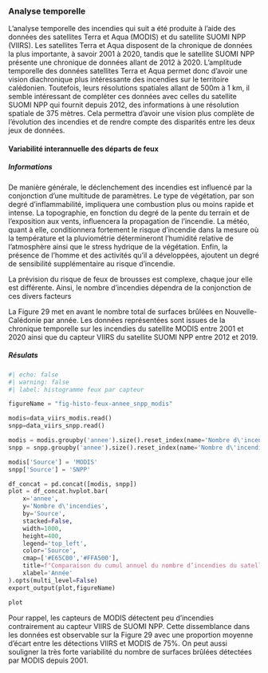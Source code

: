 ### Analyse temporelle 

L’analyse temporelle des incendies qui suit a été produite à l’aide des données des satellites Terra et Aqua (MODIS) et du satellite SUOMI NPP (VIIRS). Les satellites Terra et Aqua disposent de la chronique de données la plus importante, à savoir 2001 à 2020, tandis que le satellite SUOMI NPP présente une chronique de données allant de 2012 à 2020. L’amplitude temporelle des données satellites Terra et Aqua permet donc d’avoir une vision diachronique plus intéressante des incendies sur le territoire calédonien. Toutefois, leurs résolutions spatiales allant de 500m à 1 km, il semble intéressant de compléter ces données avec celles du satellite SUOMI NPP qui fournit depuis 2012, des informations à une résolution spatiale de 375 mètres. Cela permettra d’avoir une vision plus complète de l’évolution des incendies et de rendre compte des disparités entre les deux jeux de données. 

#### Variabilité interannuelle des départs de feux 

##### Informations 

De manière générale, le déclenchement des incendies est influencé par la conjonction d’une multitude de paramètres. Le type de végétation, par son degré d’inflammabilité, impliquera une combustion plus ou moins rapide et intense. La topographie, en fonction du degré de la pente du terrain et de l’exposition aux vents, influencera la propagation de l’incendie. La météo, quant à elle, conditionnera fortement le risque d’incendie dans la mesure où la température et la pluviométrie détermineront l’humidité relative de l’atmosphère ainsi que le stress hydrique de la végétation. Enfin, la présence de l’homme et des activités qu’il a développées, ajoutent un degré de sensibilité supplémentaire au risque d’incendie.  

La prévision du risque de feux de brousses est complexe, chaque jour elle est différente. Ainsi, le nombre d’incendies dépendra de la conjonction de ces divers facteurs 

La Figure 29 met en avant le nombre total de surfaces brûlées en Nouvelle-Calédonie par année. Les données représentées sont issues de la chronique temporelle sur les incendies du satellite MODIS entre 2001 et 2020 ainsi que du capteur VIIRS du satellite SUOMI NPP entre 2012 et 2019. 

##### Résulats 

```python
#| echo: false
#| warning: false
#| label: histogramme feux par capteur

figureName = "fig-histo-feux-annee_snpp_modis"

modis=data_viirs_modis.read()
snpp=data_viirs_snpp.read()

modis = modis.groupby('annee').size().reset_index(name='Nombre d\'incendies')
snpp = snpp.groupby('annee').size().reset_index(name='Nombre d\'incendies')

modis['Source'] = 'MODIS'
snpp['Source'] = 'SNPP'

df_concat = pd.concat([modis, snpp])
plot = df_concat.hvplot.bar(
    x='annee', 
    y='Nombre d\'incendies', 
    by='Source', 
    stacked=False, 
    width=1000, 
    height=400, 
    legend='top_left', 
    color='Source', 
    cmap=['#E65C00','#FFA500'],
    title=f"Comparaison du cumul annuel du nombre d’incendies du satellite MODIS entre 2001 et {Annee} \n et du satellite SUOMI NPP entre 2012 et {Annee} pour la Nouvelle-Calédonie",
    xlabel='Année'
).opts(multi_level=False)
export_output(plot,figureName)

plot
```

Pour rappel, les capteurs de MODIS détectent peu d’incendies contrairement au capteur VIIRS de SUOMI NPP. Cette dissemblance dans les données est observable sur la Figure 29 avec une proportion moyenne d’écart entre les détections VIIRS et MODIS de 75%. On peut aussi souligner la très forte variabilité du nombre de surfaces brûlées détectées par MODIS depuis 2001. 